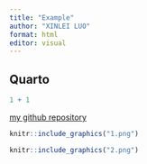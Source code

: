 ```yaml
---
title: "Example"
author: "XINLEI LUO"
format: html
editor: visual
---
```


## Quarto

```r
1 + 1
```


[my github repository](https://github.com/XINLEI-LUO/5513-Assignment-2.git)

```r
knitr::include_graphics("1.png")
```

```r
knitr::include_graphics("2.png")
```